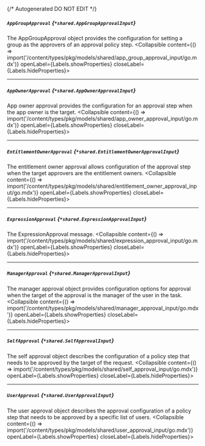 {/* Autogenerated DO NOT EDIT  */}

##### `AppGroupApproval` *{`*shared.AppGroupApprovalInput`}*
The AppGroupApproval object provides the configuration for setting a group as the approvers of an approval policy step.
<Collapsible content={() => import('/content/types/pkg/models/shared/app_group_approval_input/go.mdx')} openLabel={Labels.showProperties} closeLabel={Labels.hideProperties}>
</Collapsible>

---
##### `AppOwnerApproval` *{`*shared.AppOwnerApprovalInput`}*
App owner approval provides the configuration for an approval step when the app owner is the target.
<Collapsible content={() => import('/content/types/pkg/models/shared/app_owner_approval_input/go.mdx')} openLabel={Labels.showProperties} closeLabel={Labels.hideProperties}>
</Collapsible>

---
##### `EntitlementOwnerApproval` *{`*shared.EntitlementOwnerApprovalInput`}*
The entitlement owner approval allows configuration of the approval step when the target approvers are the entitlement owners.
<Collapsible content={() => import('/content/types/pkg/models/shared/entitlement_owner_approval_input/go.mdx')} openLabel={Labels.showProperties} closeLabel={Labels.hideProperties}>
</Collapsible>

---
##### `ExpressionApproval` *{`*shared.ExpressionApprovalInput`}*
The ExpressionApproval message.
<Collapsible content={() => import('/content/types/pkg/models/shared/expression_approval_input/go.mdx')} openLabel={Labels.showProperties} closeLabel={Labels.hideProperties}>
</Collapsible>

---
##### `ManagerApproval` *{`*shared.ManagerApprovalInput`}*
The manager approval object provides configuration options for approval when the target of the approval is the manager of the user in the task.
<Collapsible content={() => import('/content/types/pkg/models/shared/manager_approval_input/go.mdx')} openLabel={Labels.showProperties} closeLabel={Labels.hideProperties}>
</Collapsible>

---
##### `SelfApproval` *{`*shared.SelfApprovalInput`}*
The self approval object describes the configuration of a policy step that needs to be approved by the target of the request.
<Collapsible content={() => import('/content/types/pkg/models/shared/self_approval_input/go.mdx')} openLabel={Labels.showProperties} closeLabel={Labels.hideProperties}>
</Collapsible>

---
##### `UserApproval` *{`*shared.UserApprovalInput`}*
The user approval object describes the approval configuration of a policy step that needs to be approved by a specific list of users.
<Collapsible content={() => import('/content/types/pkg/models/shared/user_approval_input/go.mdx')} openLabel={Labels.showProperties} closeLabel={Labels.hideProperties}>
</Collapsible>


